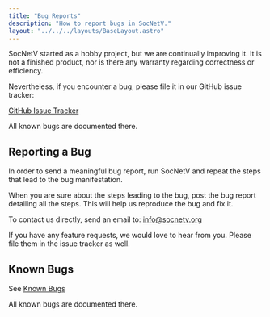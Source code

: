 ```yaml
---
title: "Bug Reports"
description: "How to report bugs in SocNetV."
layout: "../../../layouts/BaseLayout.astro"
---
```



SocNetV started as a hobby project, but we are continually improving it. It is not a finished product, nor is there any warranty regarding correctness or efficiency.

Nevertheless, if you encounter a bug, please file it in our GitHub issue tracker:

[GitHub Issue Tracker](https://github.com/socnetv/app/issues)

All known bugs are documented there.

## Reporting a Bug

In order to send a meaningful bug report, run SocNetV and repeat the steps that lead to the bug manifestation.

When you are sure about the steps leading to the bug, post the bug report detailing all the steps. This will help us reproduce the bug and fix it.

To contact us directly, send an email to: [info@socnetv.org](mailto:info@socnetv.org)

If you have any feature requests, we would love to hear from you. Please file them in the issue tracker as well. 

## Known Bugs

See [Known Bugs](https://github.com/socnetv/app/issues)

All known bugs are documented there.
